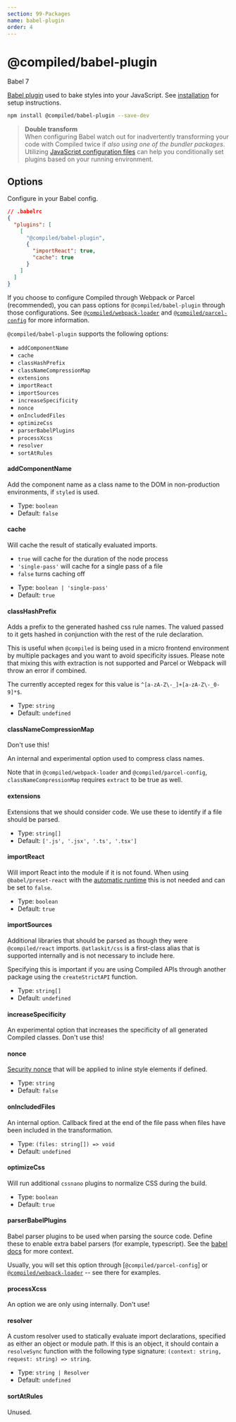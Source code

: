 ```yaml
---
section: 99-Packages
name: babel-plugin
order: 4
---
```


# @compiled/babel-plugin


<HorizontalStack gap={0.5} spacing={2}>
  <Lozenge>Babel 7</Lozenge>
</HorizontalStack>

[Babel plugin](https://babeljs.io) used to bake styles into your JavaScript.
See [installation](/installation#babel) for setup instructions.

```bash
npm install @compiled/babel-plugin --save-dev
```

> **Double transform** <br/> When configuring Babel watch out for inadvertently transforming your code with Compiled twice if _also using one of the bundler packages_.
> Utilizing [JavaScript configuration files](https://babeljs.io/docs/en/configuration#javascript-configuration-files) can help you conditionally set plugins based on your running environment.

## Options

Configure in your Babel config.

```json
// .babelrc
{
  "plugins": [
    [
      "@compiled/babel-plugin",
      {
        "importReact": true,
        "cache": true
      }
    ]
  ]
}
```

If you choose to configure Compiled through Webpack or Parcel (recommended), you can pass options for `@compiled/babel-plugin` through those configurations. See [`@compiled/webpack-loader`](/pkg-webpack-loader) and [`@compiled/parcel-config`](/pkg-parcel-config) for more information.

`@compiled/babel-plugin` supports the following options:

- `addComponentName`
- `cache`
- `classHashPrefix`
- `classNameCompressionMap`
- `extensions`
- `importReact`
- `importSources`
- `increaseSpecificity`
- `nonce`
- `onIncludedFiles`
- `optimizeCss`
- `parserBabelPlugins`
- `processXcss`
- `resolver`
- `sortAtRules`

#### addComponentName

Add the component name as a class name to the DOM in non-production environments, if `styled` is used.

- Type: `boolean`
- Default: `false`

#### cache

Will cache the result of statically evaluated imports.

- `true` will cache for the duration of the node process
- `'single-pass'` will cache for a single pass of a file
- `false` turns caching off

* Type: `boolean | 'single-pass'`
* Default: `true`

#### classHashPrefix

Adds a prefix to the generated hashed css rule names. The valued passed to it gets hashed in conjunction with the rest of the rule declaration.

This is useful when `@compiled` is being used in a micro frontend environment by multiple packages and you want to avoid specificity issues. Please note that mixing this with extraction is not supported and Parcel or Webpack will throw an error if combined.

The currently accepted regex for this value is `^[a-zA-Z\-_]+[a-zA-Z\-_0-9]*$`.

- Type: `string`
- Default: `undefined`

#### classNameCompressionMap

Don't use this!

An internal and experimental option used to compress class names.

Note that in `@compiled/webpack-loader` and `@compiled/parcel-config`, `classNameCompressionMap` requires `extract` to be true as well.

#### extensions

Extensions that we should consider code. We use these to identify if a file should be parsed.

- Type: `string[]`
- Default: `['.js', '.jsx', '.ts', '.tsx']`

#### importReact

Will import React into the module if it is not found.
When using `@babel/preset-react` with the [automatic runtime](https://babeljs.io/docs/en/babel-preset-react#react-automatic-runtime) this is not needed and can be set to `false`.

- Type: `boolean`
- Default: `true`

#### importSources

Additional libraries that should be parsed as though they were `@compiled/react` imports. `@atlaskit/css` is a first-class alias that is supported internally and is not necessary to include here.

Specifying this is important if you are using Compiled APIs through another package using the `createStrictAPI` function.

- Type: `string[]`
- Default: `undefined`

#### increaseSpecificity

An experimental option that increases the specificity of all generated Compiled classes. Don't use this!

#### nonce

[Security nonce](https://developer.mozilla.org/en-US/docs/Web/HTML/Global_attributes/nonce) that will be applied to inline style elements if defined.

- Type: `string`
- Default: `false`

#### onIncludedFiles

An internal option. Callback fired at the end of the file pass when files have been included in the transformation.

- Type: `(files: string[]) => void`
- Default: `undefined`

#### optimizeCss

Will run additional `cssnano` plugins to normalize CSS during the build.

- Type: `boolean`
- Default: `true`

#### parserBabelPlugins

Babel parser plugins to be used when parsing the source code. Define these to enable extra babel parsers (for example, typescript).
See the [babel docs](https://babeljs.io/docs/en/plugins/#syntax-plugins) for more context.

Usually, you will set this option through [`@compiled/parcel-config`] or [`@compiled/webpack-loader`](/webpack-loader) -- see there for examples.

#### processXcss

An option we are only using internally. Don't use!

#### resolver

A custom resolver used to statically evaluate import declarations, specified as either an object or module path. If this is an object, it should contain a `resolveSync` function with the following type signature: `(context: string, request: string) => string`.

- Type: `string | Resolver`
- Default: `undefined`

#### sortAtRules

Unused.
